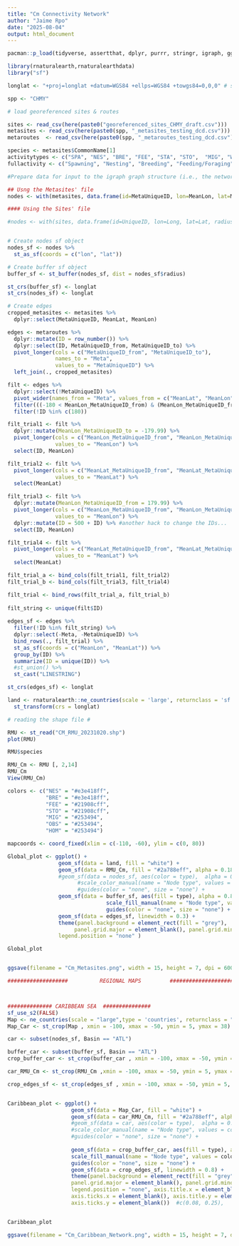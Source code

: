 ```yaml
---
title: "Cm Connectivity Network"
author: "Jaime Rpo"
date: "2025-08-04"
output: html_document
---
```

```r
pacman::p_load(tidyverse, assertthat, dplyr, purrr, stringr, igraph, ggraph, ggmap,rnaturalearth,rnaturalearthdata, extrafont, maps, sf, rgdal, here)

library(rnaturalearth,rnaturalearthdata)
library("sf")
```

```r
longlat <- "+proj=longlat +datum=WGS84 +ellps=WGS84 +towgs84=0,0,0" # set CRS
```

```r
spp <- "CHMY"

# load georeferenced sites & routes

sites <- read_csv(here(paste0("georeferenced_sites_CHMY_draft.csv")))
metasites <- read_csv(here(paste0(spp, "_metasites_testing_dcd.csv")))
metaroutes  <- read_csv(here(paste0(spp, "_metaroutes_testing_dcd.csv")))

```

```r
species <- metasites$CommonName[1] 
activitytypes <- c("SPA", "NES", "BRE", "FEE", "STA", "STO",  "MIG", "WIN", "NBR", "OBS", "HOM")
fullactivity <- c("Spawning", "Nesting", "Breeding", "Feeding/Foraging", "Staging", "Stopover",  "Migrating", "Wintering", "Nonbreeding", "Observations", "Homerange")

```

```r
#Prepare data for input to the igraph graph structure (i.e., the network model)  

## Usng the Metasites' file
nodes <- with(metasites, data.frame(id=MetaUniqueID, lon=MeanLon, lat=MeanLat, radius=MaxRadius, type = factor(BehaviorForSymbology, levels = activitytypes) , activities = SiteType, num = MinNumIndividuals, SiteLocation = MetaUniqueID, Basin = Basin))

#### Using the Sites' file

#nodes <- with(sites, data.frame(id=UniqueID, lon=Long, lat=Lat, radius=Radius, type = factor(Behaviour, levels = activitytypes), activities = Activities, SiteLocation = UniqueID, Basin = Basin))


# Create nodes sf object
nodes_sf <- nodes %>% 
  st_as_sf(coords = c("lon", "lat"))

# Create buffer sf object
buffer_sf <- st_buffer(nodes_sf, dist = nodes_sf$radius)

st_crs(buffer_sf) <- longlat
st_crs(nodes_sf) <- longlat

# Create edges
cropped_metasites <- metasites %>% 
  dplyr::select(MetaUniqueID, MeanLat, MeanLon)

edges <- metaroutes %>% 
  dplyr::mutate(ID = row_number()) %>% 
  dplyr::select(ID, MetaUniqueID_from, MetaUniqueID_to) %>% 
  pivot_longer(cols = c("MetaUniqueID_from", "MetaUniqueID_to"),
               names_to = "Meta",
               values_to = "MetaUniqueID") %>% 
  left_join(., cropped_metasites)

filt <- edges %>% 
  dplyr::select(!MetaUniqueID) %>% 
  pivot_wider(names_from = "Meta", values_from = c("MeanLat", "MeanLon")) %>% 
  filter(((-180 < MeanLon_MetaUniqueID_from) & (MeanLon_MetaUniqueID_from < 0)) & ((180 > MeanLon_MetaUniqueID_to) & (MeanLon_MetaUniqueID_to > 0))) %>% 
  filter(!ID %in% c(180))
```

```r
filt_trial1 <- filt %>% 
  dplyr::mutate(MeanLon_MetaUniqueID_to = -179.99) %>% 
  pivot_longer(cols = c("MeanLon_MetaUniqueID_from", "MeanLon_MetaUniqueID_to"), names_to = "filler1",
               values_to = "MeanLon") %>% 
  select(ID, MeanLon)

filt_trial2 <- filt %>% 
  pivot_longer(cols = c("MeanLat_MetaUniqueID_from", "MeanLat_MetaUniqueID_to"), names_to = "filler1",
               values_to = "MeanLat") %>% 
  select(MeanLat)

filt_trial3 <- filt %>% 
  dplyr::mutate(MeanLon_MetaUniqueID_from = 179.99) %>% 
  pivot_longer(cols = c("MeanLon_MetaUniqueID_from", "MeanLon_MetaUniqueID_to"), names_to = "filler1",
               values_to = "MeanLon") %>% 
  dplyr::mutate(ID = 500 + ID) %>% #another hack to change the IDs...
  select(ID, MeanLon)

filt_trial4 <- filt %>% 
  pivot_longer(cols = c("MeanLat_MetaUniqueID_from", "MeanLat_MetaUniqueID_to"), names_to = "filler1",
               values_to = "MeanLat") %>% 
  select(MeanLat)
```

```r
filt_trial_a <- bind_cols(filt_trial1, filt_trial2)
filt_trial_b <- bind_cols(filt_trial3, filt_trial4)

filt_trial <- bind_rows(filt_trial_a, filt_trial_b)
  
filt_string <- unique(filt$ID)
  
edges_sf <- edges %>% 
  filter(!ID %in% filt_string) %>% 
  dplyr::select(-Meta, -MetaUniqueID) %>% 
  bind_rows(., filt_trial) %>% 
  st_as_sf(coords = c("MeanLon", "MeanLat")) %>% 
  group_by(ID) %>% 
  summarize(ID = unique(ID)) %>% 
  #st_union() %>% 
  st_cast("LINESTRING")

st_crs(edges_sf) <- longlat

```

```r
land <- rnaturalearth::ne_countries(scale = 'large', returnclass = 'sf') %>% 
  st_transform(crs = longlat)

# reading the shape file #

RMU <- st_read("CM_RMU_20231020.shp")
plot(RMU)

RMU$species

RMU_Cm <- RMU [, 2,14]
RMU_Cm
View(RMU_Cm)

```

```r
colors <- c("NES" = "#e3e418ff",
            "BRE" = "#e3e418ff",
            "FEE" = "#21908cff",
            "STO" = "#21908cff",
            "MIG" = "#253494",
            "OBS" = "#253494",
            "HOM" = "#253494")

mapcoords <- coord_fixed(xlim = c(-110, -60), ylim = c(0, 80))

Global_plot <- ggplot() + 
                geom_sf(data = land, fill = "white") +
                geom_sf(data = RMU_Cm, fill = "#2a788eff", alpha = 0.18) +
                #geom_sf(data = nodes_sf, aes(color = type),  alpha = 0.6 , size = 2.6) + 
                      #scale_color_manual(name = "Node type", values = colors) +
                      #guides(color = "none", size = "none") +
                geom_sf(data = buffer_sf, aes(fill = type), alpha = 0.8, color = "black", size = 0.1) +
                               scale_fill_manual(name = "Node type", values = colors) +
                               guides(color = "none", size = "none") +
                geom_sf(data = edges_sf, linewidth = 0.3) +
                theme(panel.background = element_rect(fill = "grey"), 
                     panel.grid.major = element_blank(), panel.grid.minor = element_blank() ,
                legend.position = "none" ) 

Global_plot



```

```r
ggsave(filename = "Cm_Metasites.png", width = 15, height = 7, dpi = 600)

```


```r

###################          REGIONAL MAPS         ##########################



############## CARIBBEAN SEA  ###############
sf_use_s2(FALSE)
Map <- ne_countries(scale = "large",type = 'countries', returnclass = "sf")
Map_Car <- st_crop(Map , xmin = -100, xmax = -50, ymin = 5, ymax = 38)

car <- subset(nodes_sf, Basin == "ATL")

buffer_car <- subset(buffer_sf, Basin == "ATL")
crop_buffer_car <- st_crop(buffer_car , xmin = -100, xmax = -50, ymin = 5, ymax = 38)

car_RMU_Cm <- st_crop(RMU_Cm ,xmin = -100, xmax = -50, ymin = 5, ymax = 38)

crop_edges_sf <- st_crop(edges_sf , xmin = -100, xmax = -50, ymin = 5, ymax = 38)


Caribbean_plot <- ggplot() +
                    geom_sf(data = Map_Car, fill = "white") +
                    geom_sf(data = car_RMU_Cm, fill = "#2a788eff", alpha = 0.18) +
                    #geom_sf(data = car, aes(color = type),  alpha = 0.6 , size = 2.6) + 
                    #scale_color_manual(name = "Node type", values = colors) +
                    #guides(color = "none", size = "none") +
  
                    geom_sf(data = crop_buffer_car, aes(fill = type), alpha = 0.18, color = "black", size = 0.1)+
                    scale_fill_manual(name = "Node type", values = colors) +
                    guides(color = "none", size = "none") +
                    geom_sf(data = crop_edges_sf, linewidth = 0.8) +
                    theme(panel.background = element_rect(fill = "grey"), 
                    panel.grid.major = element_blank(), panel.grid.minor = element_blank() ,
                    legend.position = "none", axis.title.x = element_blank(), axis.text.x = element_blank(),
                    axis.ticks.x = element_blank(), axis.title.y = element_blank(), axis.text.y = element_blank(),
                    axis.ticks.y = element_blank())  #c(0.08, 0.25),


Caribbean_plot

```

```r
ggsave(filename = "Cm_Caribbean_Network.png", width = 15, height = 7, dpi = 600)
```

